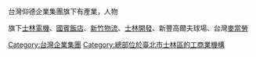 {{Catmore}}
台灣仰德企業集團旗下有產業，人物

旗下[[士林電機|士林電機]]、[[國賓飯店|國賓飯店]]、[[新竹物流|新竹物流]]、[[士林開發|士林開發]]、新豐高爾夫球場、台灣[[麥當勞|麥當勞]]

[[Category:台灣企業集團|Category:台灣企業集團]]
[[Category:總部位於臺北市士林區的工商業機構|Category:總部位於臺北市士林區的工商業機構]]